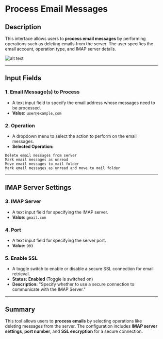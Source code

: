 # Process Email Messages

## **Description**

This interface allows users to **process email messages** by performing operations such as deleting emails from the server. The user specifies the email account, operation type, and IMAP server details.

![alt text](../../../assets/email/process-email-messages.png)

---

## **Input Fields**

### **1. Email Message(s) to Process**

- A text input field to specify the email address whose messages need to be processed.
- **Value:** `user@example.com`

### **2. Operation**

- A dropdown menu to select the action to perform on the email messages.
- **Selected Operation:**

```plaintext
Delete email messages from server
Mark email messages as unread
Move email messages to mail folder
Mark email messages as unread and move to mail folder
```

---

## **IMAP Server Settings**

### **3. IMAP Server**

- A text input field for specifying the IMAP server.
- **Value:** `gmail.com`

### **4. Port**

- A text input field for specifying the server port.
- **Value:** `993`

### **5. Enable SSL**

- A toggle switch to enable or disable a secure SSL connection for email retrieval.
- **Status:** **Enabled** (Toggle is switched on)
- **Description:** "Specify whether to use a secure connection to communicate with the IMAP Server."

---

## **Summary**

This tool allows users to **process emails** by selecting operations like deleting messages from the server. The configuration includes **IMAP server settings**, **port number**, and **SSL encryption** for a secure connection.